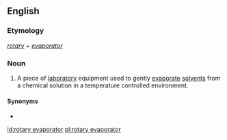 ==English==
{{wikipedia}}

===Etymology===
''[[rotary]] + [[evaporator]]''

===Noun===
{{en-noun|head=[[rotary]] [[evaporator]]}}

# {{lb|en|chemistry|biochemistry}} A piece of [[laboratory]] equipment used to gently [[evaporate]] [[solvents]] from a chemical solution in a temperature controlled environment.

====Synonyms====
* {{l|en|rotavap}}

[[id:rotary evaporator]]
[[pl:rotary evaporator]]
